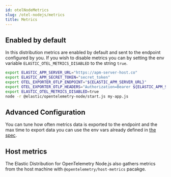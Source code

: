 ```yaml
---
id: otelNodeMetrics
slug: /otel-nodejs/metrics
title: Metrics
---
```


## Enabled by default

In this distribution metrics are enabled by default and sent to the endpoint
configured by you. If you wish to disable metrics you can by setting the env
variable `ELASTIC_OTEL_METRICS_DISABLED` to the string `true`.

```sh
export ELASTIC_APM_SERVER_URL="https://apm-server-host.co"
export ELASTIC_APM_SECRET_TOKEN="secret_token"
export OTEL_EXPORTER_OTLP_ENDPOINT="${ELASTIC_APM_SERVER_URL}"
export OTEL_EXPORTER_OTLP_HEADERS="Authorization=Bearer ${ELASTIC_APM_SECRET_TOKEN}"
export ELASTIC_OTEL_METRICS_DISABLED=true
node -r @elastic/opentelemetry-node/start.js my-app.js
```

## Advanced Configuration

You can tune how often metrics data is exported to the endpoint and the max time
to export data you can use the env vars already defined in [the spec](https://opentelemetry.io/docs/specs/otel/configuration/sdk-environment-variables/#periodic-exporting-metricreader).

## Host metrics

The Elastic Distribution for OpenTelemetry Node.js also gathers metrics from the
host machine with `@opentelemetry/host-metrics` pacakge.
